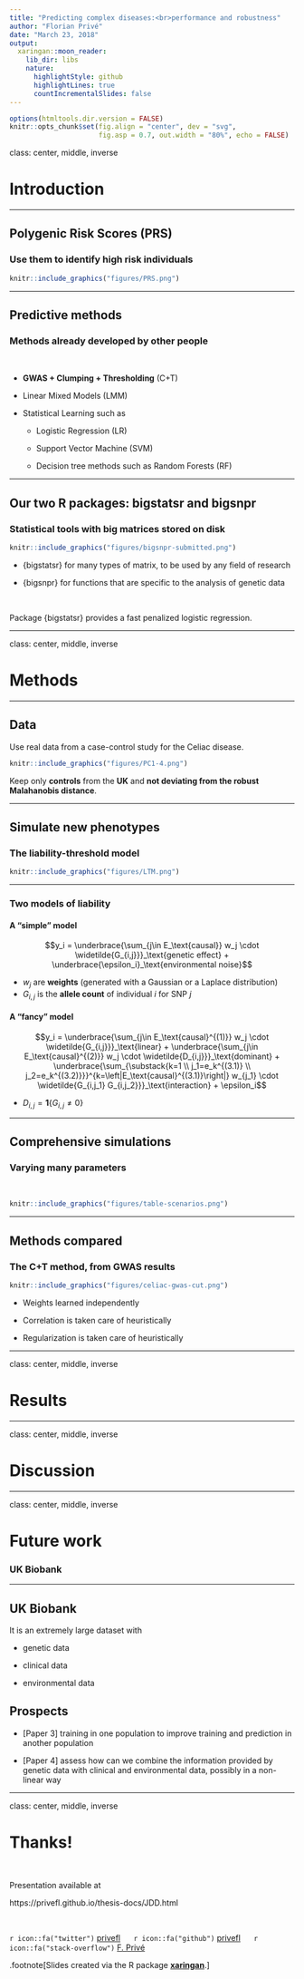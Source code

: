 ```yaml
---
title: "Predicting complex diseases:<br>performance and robustness"
author: "Florian Privé"
date: "March 23, 2018"
output:
  xaringan::moon_reader:
    lib_dir: libs
    nature:
      highlightStyle: github
      highlightLines: true
      countIncrementalSlides: false
---
```


```r
options(htmltools.dir.version = FALSE)
knitr::opts_chunk$set(fig.align = "center", dev = "svg",
                      fig.asp = 0.7, out.width = "80%", echo = FALSE)
```

class: center, middle, inverse

# Introduction

---

## Polygenic Risk Scores (PRS)

### Use them to identify high risk individuals

```r
knitr::include_graphics("figures/PRS.png")
```

---

## Predictive methods 

### Methods already developed by other people

<br>

- **GWAS + Clumping + Thresholding** (C+T)

- Linear Mixed Models (LMM)

- Statistical Learning such as 

    - Logistic Regression (LR)
    
    - Support Vector Machine (SVM)
    
    - Decision tree methods such as Random Forests (RF)

---

## Our two R packages: bigstatsr and bigsnpr

### Statistical tools with big matrices stored on disk

```r
knitr::include_graphics("figures/bigsnpr-submitted.png")
```

- {bigstatsr} for many types of matrix, to be used by any field of research

- {bigsnpr} for functions that are specific to the analysis of genetic data

<br>

Package {bigstatsr} provides a fast penalized logistic regression.

<!-- --- -->

<!-- ## Comparison of the methods -->

<!-- ###  -->

---

class: center, middle, inverse

# Methods

---

## Data

Use real data from a case-control study for the Celiac disease.

```r
knitr::include_graphics("figures/PC1-4.png")
```

Keep only **controls** from the **UK** and **not deviating from the robust Malahanobis distance**.

---

## Simulate new phenotypes

### The liability-threshold model

```r
knitr::include_graphics("figures/LTM.png")
```

---

### Two models of liability

#### A "simple" model

$$y_i = \underbrace{\sum_{j\in E_\text{causal}} w_j \cdot \widetilde{G_{i,j}}}_\text{genetic effect} + \underbrace{\epsilon_i}_\text{environmental noise}$$ 

- $w_j$ are **weights** (generated with a Gaussian or a Laplace distribution)
- $G_{i,j}$ is the **allele count** of individual $i$ for SNP $j$

#### A "fancy" model

$$y_i = \underbrace{\sum_{j\in E_\text{causal}^{(1)}} w_j \cdot \widetilde{G_{i,j}}}_\text{linear} + \underbrace{\sum_{j\in E_\text{causal}^{(2)}} w_j \cdot \widetilde{D_{i,j}}}_\text{dominant} + \underbrace{\sum_{\substack{k=1 \\ j_1=e_k^{(3.1)} \\ j_2=e_k^{(3.2)}}}^{k=\left|E_\text{causal}^{(3.1)}\right|} w_{j_1} \cdot \widetilde{G_{i,j_1} G_{i,j_2}}}_\text{interaction} + \epsilon_i$$ 

- $D_{i,j} = \mathbf{1}\left\{G_{i,j} \neq 0\right\}$

---

## Comprehensive simulations

### Varying many parameters

<br>

```r
knitr::include_graphics("figures/table-scenarios.png")
```

---

## Methods compared

### The C+T method, from GWAS results

```r
knitr::include_graphics("figures/celiac-gwas-cut.png")
```

- Weights learned independently

- Correlation is taken care of heuristically

- Regularization is taken care of heuristically

---

class: center, middle, inverse

# Results

---

class: center, middle, inverse

# Discussion

---

class: center, middle, inverse

# Future work

### UK Biobank

---

## UK Biobank

It is an extremely large dataset with 

 - genetic data
 
 - clinical data
 
 - environmental data

## Prospects

- [Paper 3] training in one population to improve training and prediction in another population

- [Paper 4] assess how can we combine the information provided by genetic data with clinical and environmental data, possibly in a non-linear way

---

class: center, middle, inverse

# Thanks!

<br>

Presentation available at

https://privefl.github.io/thesis-docs/JDD.html

<br>

`r icon::fa("twitter")` [privefl](https://twitter.com/privefl) &nbsp;&nbsp;&nbsp;&nbsp; `r icon::fa("github")` [privefl](https://github.com/privefl) &nbsp;&nbsp;&nbsp;&nbsp; `r icon::fa("stack-overflow")` [F. Privé](https://stackoverflow.com/users/6103040/f-priv%c3%a9)

.footnote[Slides created via the R package [**xaringan**](https://github.com/yihui/xaringan).]
